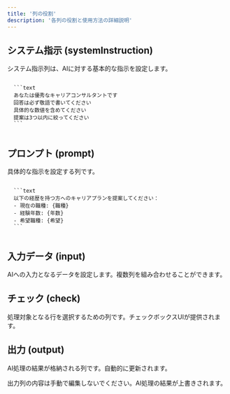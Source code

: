 ```yaml
---
title: '列の役割'
description: '各列の役割と使用方法の詳細説明'
---
```


## システム指示 (systemInstruction)

システム指示列は、AIに対する基本的な指示を設定します。

<CodeGroup>
  <Code title="例: キャリアコンサルタント設定">
  ```text
  あなたは優秀なキャリアコンサルタントです
  回答は必ず敬語で書いてください
  具体的な数値を含めてください
  提案は3つ以内に絞ってください
  ```
  </Code>
</CodeGroup>

## プロンプト (prompt)

具体的な指示を設定する列です。

<CodeGroup>
  <Code title="例: キャリアプラン提案">
  ```text
  以下の経歴を持つ方へのキャリアプランを提案してください：
  - 現在の職種: {職種}
  - 経験年数: {年数}
  - 希望職種: {希望}
  ```
  </Code>
</CodeGroup>

## 入力データ (input)

AIへの入力となるデータを設定します。複数列を組み合わせることができます。

## チェック (check)

処理対象となる行を選択するための列です。チェックボックスUIが提供されます。

## 出力 (output)

AI処理の結果が格納される列です。自動的に更新されます。

<Warning>
出力列の内容は手動で編集しないでください。AI処理の結果が上書きされます。
</Warning> 